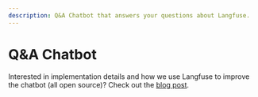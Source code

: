```yaml
---
description: Q&A Chatbot that answers your questions about Langfuse.
---
```



# Q&A Chatbot

<Chat />

Interested in implementation details and how we use Langfuse to improve the chatbot (all open source)? Check out the [blog post](/blog/qa-chatbot-for-langfuse-docs).